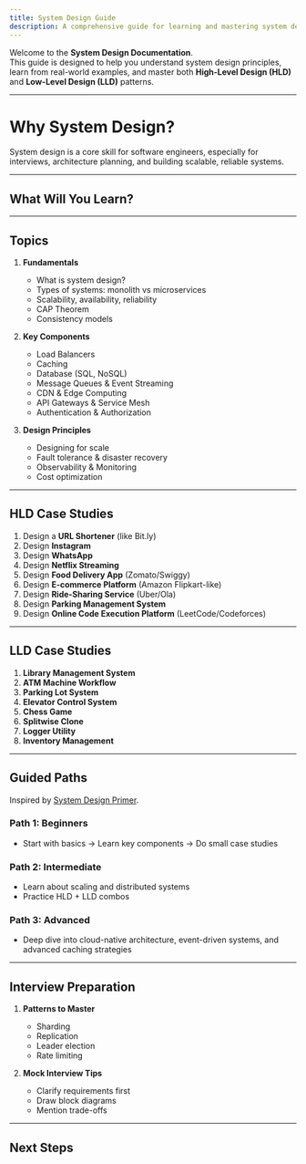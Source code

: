 ```yaml
---
title: System Design Guide
description: A comprehensive guide for learning and mastering system design concepts, HLD and LLD case studies.
---
```


Welcome to the **System Design Documentation**.  
This guide is designed to help you understand system design principles, learn from real-world examples, and master both **High-Level Design (HLD)** and **Low-Level Design (LLD)** patterns.

---

# Why System Design?

System design is a core skill for software engineers, especially for interviews, architecture planning, and building scalable, reliable systems.

---

## What Will You Learn?

<Cards>
  <Card title="System Design Basics" href="#topics" />
  <Card title="HLD Case Studies" href="#hld-case-studies" />
  <Card title="LLD Case Studies" href="#lld-case-studies" />
  <Card title="Guided Paths" href="#guided-paths" />
  <Card title="Interview Preparation" href="#interview-preparation" />
</Cards>

---

## Topics

1. **Fundamentals**
   - What is system design?
   - Types of systems: monolith vs microservices
   - Scalability, availability, reliability
   - CAP Theorem
   - Consistency models

2. **Key Components**
   - Load Balancers
   - Caching
   - Database (SQL, NoSQL)
   - Message Queues & Event Streaming
   - CDN & Edge Computing
   - API Gateways & Service Mesh
   - Authentication & Authorization

3. **Design Principles**
   - Designing for scale
   - Fault tolerance & disaster recovery
   - Observability & Monitoring
   - Cost optimization

---

## HLD Case Studies

1. Design a **URL Shortener** (like Bit.ly)
2. Design **Instagram**
3. Design **WhatsApp**
4. Design **Netflix Streaming**
5. Design **Food Delivery App** (Zomato/Swiggy)
6. Design **E-commerce Platform** (Amazon Flipkart-like)
7. Design **Ride-Sharing Service** (Uber/Ola)
8. Design **Parking Management System**
9. Design **Online Code Execution Platform** (LeetCode/Codeforces)

---

## LLD Case Studies

1. **Library Management System**
2. **ATM Machine Workflow**
3. **Parking Lot System**
4. **Elevator Control System**
5. **Chess Game**
6. **Splitwise Clone**
7. **Logger Utility**
8. **Inventory Management**

---

## Guided Paths

Inspired by [System Design Primer](https://github.com/donnemartin/system-design-primer).

### Path 1: Beginners
- Start with basics → Learn key components → Do small case studies

### Path 2: Intermediate
- Learn about scaling and distributed systems
- Practice HLD + LLD combos

### Path 3: Advanced
- Deep dive into cloud-native architecture, event-driven systems, and advanced caching strategies

---

## Interview Preparation

1. **Patterns to Master**
   - Sharding
   - Replication
   - Leader election
   - Rate limiting

2. **Mock Interview Tips**
   - Clarify requirements first
   - Draw block diagrams
   - Mention trade-offs

---

## Next Steps

<Cards>
  <Card title="Explore Topics" href="#topics" />
  <Card title="Start with Case Studies" href="#hld-case-studies" />
  <Card title="Follow Guided Paths" href="#guided-paths" />
</Cards>
